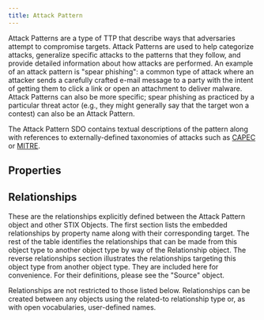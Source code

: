 ```yaml
---
title: Attack Pattern
---
```


Attack Patterns are a type of TTP that describe ways that adversaries attempt to compromise targets. Attack Patterns are used to help categorize attacks, generalize specific attacks to the patterns that they follow, and provide detailed information about how attacks are performed. An example of an attack pattern is "spear phishing": a common type of attack where an attacker sends a carefully crafted e-mail message to a party with the intent of getting them to click a link or open an attachment to deliver malware. Attack Patterns can also be more specific; spear phishing as practiced by a particular threat actor (e.g., they might generally say that the target won a contest) can also be an Attack Pattern.

The Attack Pattern SDO contains textual descriptions of the pattern along with references to externally-defined taxonomies of attacks such as [CAPEC](https://capec.mitre.org/) or [MITRE](https://capec.mitre.org/).

## Properties
<PropertiesOverview type='attack-pattern' />
<PropertyDefinitions type='attack-pattern' />

## Relationships

These are the relationships explicitly defined between the Attack Pattern object and other STIX Objects. The first section lists the embedded relationships by property name along with their corresponding target. The rest of the table identifies the relationships that can be made from this object type to another object type by way of the Relationship object. The reverse relationships section illustrates the relationships targeting this object type from another object type. They are included here for convenience. For their definitions, please see the "Source" object.

Relationships are not restricted to those listed below. Relationships can be created between any objects using the related-to relationship type or, as with open vocabularies, user-defined names.

<Relationships type='attack-pattern' />
